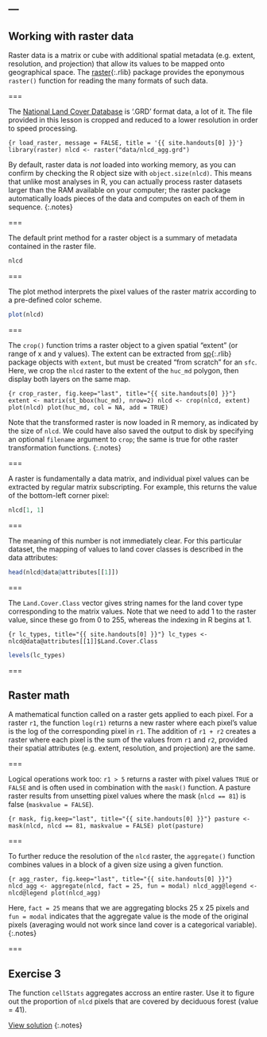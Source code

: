 ---
---

## Working with raster data

Raster data is a matrix or cube with additional spatial metadata (e.g. extent, resolution, and projection) that allow its values to be mapped onto geographical space. The [raster](){:.rlib} package provides the eponymous `raster()` function for reading the many formats of such data.

===

The [National Land Cover Database](http://www.mrlc.gov/nlcd2011.php) is '.GRD' format data, a lot of it. The file provided in this lesson is cropped and reduced to a lower resolution in order to speed processing.

```{r load_raster, message = FALSE, title = '{{ site.handouts[0] }}'}
library(raster)
nlcd <- raster("data/nlcd_agg.grd")
```

By default, raster data is *not* loaded into working memory, as you can confirm by checking the R object size with `object.size(nlcd)`. This means that unlike most analyses in R, you can actually process raster datasets larger than the RAM available on your computer; the raster package automatically loads pieces of the data and computes on each of them in sequence.
{:.notes}

===

The default print method for a raster object is a summary of metadata contained in the raster file.

```r
nlcd
```

===

The plot method interprets the pixel values of the raster matrix according to a pre-defined color scheme.

```r
plot(nlcd)
```

===

The `crop()` function trims a raster object to a given spatial "extent" (or range of x and y values). The extent can be extracted from [sp](){:.rlib} package objects with `extent`, but must be created "from scratch" for an `sfc`. Here, we crop the `nlcd` raster to the extent of the `huc_md` polygon, then display both layers on the same map. 

```{r crop_raster, fig.keep="last", title="{{ site.handouts[0] }}"}
extent <- matrix(st_bbox(huc_md), nrow=2)
nlcd <- crop(nlcd, extent)
plot(nlcd)
plot(huc_md, col = NA, add = TRUE)
```

Note that the transformed raster is now loaded in R memory, as indicated by the size of `nlcd`. We could have also saved the output to disk by specifying an optional `filename` argument to `crop`; the same is true for othe raster transformation functions.
{:.notes}

===

A raster is fundamentally a data matrix, and individual pixel values can be extracted by regular matrix subscripting. For example, this returns the value of the bottom-left corner pixel:

```r
nlcd[1, 1]
```

===

The meaning of this number is not immediately clear. For this particular dataset, the mapping of values to land cover classes is described in the data attributes:

```r
head(nlcd@data@attributes[[1]])
```

===

The `Land.Cover.Class` vector gives string names for the land cover type corresponding to the matrix values. Note that we need to add 1 to the raster value, since these go from 0 to 255, whereas the indexing in R begins at 1.

```{r lc_types, title="{{ site.handouts[0] }}"}
lc_types <- nlcd@data@attributes[[1]]$Land.Cover.Class
```
```r
levels(lc_types)
```

===

## Raster math

A mathematical function called on a raster gets applied to each pixel. For a raster `r1`, the function `log(r1)` returns a new raster where each pixel's value is the log of the corresponding pixel in `r1`. The addition of `r1 + r2` creates a raster where each pixel is the sum of the values from `r1` and `r2`, provided their spatial attributes (e.g. extent, resolution, and projection) are the same.

===

Logical operations work too: `r1 > 5` returns a raster with pixel values `TRUE` or `FALSE` and is often used in combination with the `mask()` function. A pasture raster results from unsetting pixel values where the mask (`nlcd == 81`) is false (`maskvalue = FALSE`).

```{r mask, fig.keep="last", title="{{ site.handouts[0] }}"}
pasture <- mask(nlcd, nlcd == 81, maskvalue = FALSE)
plot(pasture)
```

===

To further reduce the resolution of the `nlcd` raster, the `aggregate()` function combines values in a block of a given size using a given function.

```{r agg_raster, fig.keep="last", title="{{ site.handouts[0] }}"}
nlcd_agg <- aggregate(nlcd, fact = 25, fun = modal)
nlcd_agg@legend <- nlcd@legend
plot(nlcd_agg)
```

Here, `fact = 25` means that we are aggregating blocks 25 x 25 pixels and `fun = modal` indicates that the aggregate value is the mode of the original pixels (averaging would not work since land cover is a categorical variable).
{:.notes}

===

## Exercise 3

The function `cellStats` aggregates accross an entire raster. Use it to figure out the  proportion of `nlcd` pixels that are covered by deciduous forest (value = 41).

[View solution](#solution-3)
{:.notes}